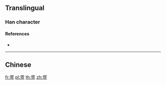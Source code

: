 {{character info/new}}
{{also|蛋|蜑}}
==Translingual==

===Han character===
{{Han char|rn=103|rad=疋|as=05|sn=10|four=|canj=NYOM|ids=⿱疋旦}}

====References====
* {{Han ref|kx=0767.201|dj=1177.210|hdz=42749.060|uh=758D|ud=30093}}

----

==Chinese==
{{zh-see|蜑|v}}

[[fr:疍]]
[[pl:疍]]
[[th:疍]]
[[zh:疍]]